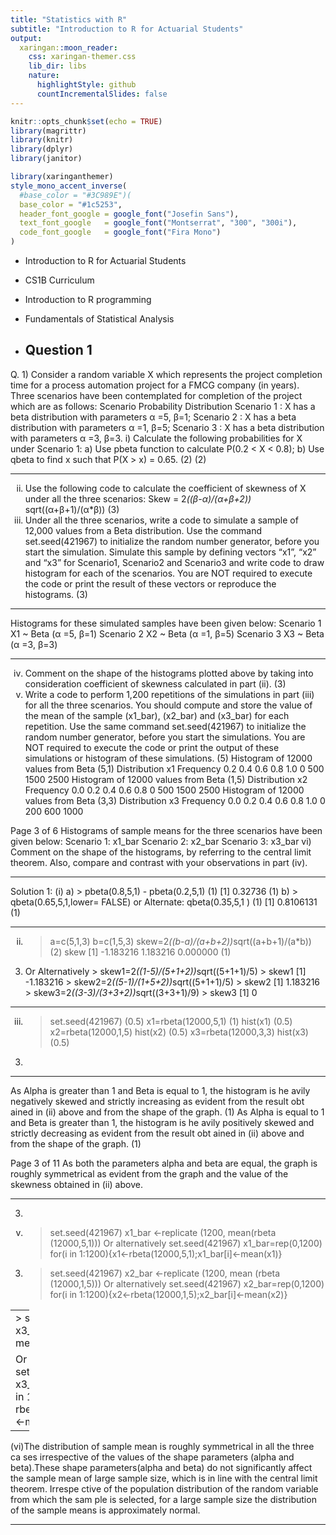 ```yaml
---
title: "Statistics with R"
subtitle: "Introduction to R for Actuarial Students"
output:
  xaringan::moon_reader:
    css: xaringan-themer.css
    lib_dir: libs
    nature:
      highlightStyle: github
      countIncrementalSlides: false
---
```



```r
knitr::opts_chunk$set(echo = TRUE)
library(magrittr)
library(knitr)
library(dplyr)
library(janitor)


```

```r
library(xaringanthemer)
style_mono_accent_inverse(
  #base_color = "#3C989E")(
  base_color = "#1c5253",
  header_font_google = google_font("Josefin Sans"),
  text_font_google   = google_font("Montserrat", "300", "300i"),
  code_font_google   = google_font("Fira Mono")
)
```


* Introduction to R for Actuarial Students

* CS1B Curriculum

* Introduction to R programming
* Fundamentals of Statistical Analysis

* Question 1
---

Q. 1) Consider a random variable X which represents the project completion time for a process
automation project for a FMCG company (in years). Three scenarios have been contemplated
for completion of the project which are as follows:
Scenario Probability Distribution
Scenario 1 : X has a beta distribution with parameters α =5, β=1;
Scenario 2 : X has a beta distribution with parameters α =1, β=5;
Scenario 3 : X has a beta distribution with parameters α =3, β=3.
i) Calculate the following probabilities for X under Scenario 1:
a) Use pbeta function to calculate P(0.2 < X < 0.8);
b) Use qbeta to find x such that P(X > x) = 0.65.
(2)
(2)

---

ii) Use the following code to calculate the coefficient of skewness of X under all the three
scenarios:
Skew = 2*((β-α)/(α+β+2))* sqrt((α+β+1)/(α*β)) (3)
iii) Under all the three scenarios, write a code to simulate a sample of 12,000 values from a
Beta distribution. Use the command set.seed(421967) to initialize the random number
generator, before you start the simulation. Simulate this sample by defining vectors “x1”,
“x2” and “x3” for Scenario1, Scenario2 and Scenario3 and write code to draw histogram
for each of the scenarios.
You are NOT required to execute the code or print the result of these vectors or reproduce
the histograms. (3)

---

Histograms for these simulated samples have been given below:
Scenario 1
X1 ~ Beta (α =5, β=1)
Scenario 2
X2 ~ Beta (α =1, β=5)
Scenario 3
X3 ~ Beta (α =3, β=3)

---

iv) Comment on the shape of the histograms plotted above by taking into consideration
coefficient of skewness calculated in part (ii). (3)
v) Write a code to perform 1,200 repetitions of the simulations in part (iii) for all the three
scenarios. You should compute and store the value of the mean of the sample (x1_bar),
(x2_bar) and (x3_bar) for each repetition. Use the same command set.seed(421967) to
initialize the random number generator, before you start the simulations.
You are NOT required to execute the code or print the output of these simulations or
histogram of these simulations. (5)
Histogram of 12000 values from Beta (5,1) Distribution
x1
Frequency
0.2 0.4 0.6 0.8 1.0
0 500 1500 2500
Histogram of 12000 values from Beta (1,5) Distribution
x2
Frequency
0.0 0.2 0.4 0.6 0.8
0 500 1500 2500
Histogram of 12000 values from Beta (3,3) Distribution
x3
Frequency
0.0 0.2 0.4 0.6 0.8 1.0
0 200 600 1000

Page 3 of 6
Histograms of sample means for the three scenarios have been given below:
Scenario 1: x1_bar Scenario 2: x2_bar Scenario 3: x3_bar
vi) Comment on the shape of the histograms, by referring to the central limit theorem. Also,
compare and contrast with your observations in part (iv).

---

Solution 1:
(i)
a) > pbeta(0.8,5,1) - pbeta(0.2,5,1) (1)
[1] 0.32736 (1)
b) > qbeta(0.65,5,1,lower= FALSE) or Alternate: qbeta(0.35,5,1
) 
 (1)
 [1] 0.8106131 (1)
 
---

(ii) 
> a=c(5,1,3)
> b=c(1,5,3) 
> skew=2*((b-a)/(a+b+2))*sqrt((a+b+1)/(a*b)) (2)
> skew
[1] -1.183216 1.183216 0.000000 (1)
 (3) 
Or Alternatively
> skew1=2*((1-5)/(5+1+2))*sqrt((5+1+1)/5)
> skew1
[1] -1.183216
> skew2=2*((5-1)/(1+5+2))*sqrt((5+1+1)/5)
> skew2
[1] 1.183216
> skew3=2*((3-3)/(3+3+2))*sqrt((3+3+1)/9)
> skew3
[1] 0

---
 
(iii) 
> set.seed(421967) (0.5)
> x1=rbeta(12000,5,1) (1)
> hist(x1) (0.5) 
> x2=rbeta(12000,1,5) 
> hist(x2) (0.5)
> x3=rbeta(12000,3,3)
> hist(x3) (0.5)
 (3)
 
---


As Alpha is greater than 1 and Beta is equal to 1, the histogram is he
avily negatively skewed and strictly increasing as evident from the result obt
ained in (ii) above and from the shape of the graph.
(1)
As Alpha is equal to 1 and Beta is greater than 1, the histogram is he
avily positively skewed and strictly decreasing as evident from the result obt
ained in (ii) above and from the shape of the graph.
(1)

Page 3 of 11
As both the parameters alpha and beta are equal, the graph is roughly 
symmetrical as evident from the graph and the value of the skewness obtained
in (ii) above.

---

(3) 
(v) 
> set.seed(421967)
> x1_bar <-replicate (1200, mean(rbeta (12000,5,1))) 
Or alternatively
> set.seed(421967)
> x1_bar=rep(0,1200)
> for(i in 1:1200){x1<-rbeta(12000,5,1);x1_bar[i]<-mean(x1)} 
 
 (3)
> set.seed(421967)
> x2_bar <-replicate (1200, mean (rbeta (12000,1,5)))
Or alternatively
> set.seed(421967)
> x2_bar=rep(0,1200)
> for(i in 1:1200){x2<-rbeta(12000,1,5);x2_bar[i]<-mean(x2)}

---
> set.seed(421967)
> x3_bar <-replicate (1200, mean(rbeta (12000,3,3)))
 
Or alternatively
> set.seed(421967)
> x3_bar=rep(0,1200)
> for(i in 1:1200){x3<-rbeta(12000,1,5);x3_bar[i]<-mean(x3)}

---

(vi)The distribution of sample mean is roughly symmetrical in all the three ca
ses irrespective of the values of the shape parameters (alpha and beta).These 
shape parameters(alpha and beta) do not significantly affect the sample mean 
of large sample size, which is in line with the central limit theorem. Irrespe
ctive of the population distribution of the random variable from which the sam
ple is selected, for a large sample size the distribution of the sample means 
is approximately normal. 

--- 

